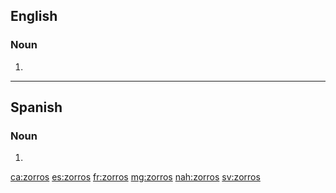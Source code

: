 ==English==

===Noun===
{{head|en|noun plural form}}

# {{plural of|zorro|lang=en}}

----

==Spanish==

===Noun===
{{head|es|noun form|g=m-p}}

# {{plural of|zorro|lang=es}}

[[ca:zorros]]
[[es:zorros]]
[[fr:zorros]]
[[mg:zorros]]
[[nah:zorros]]
[[sv:zorros]]